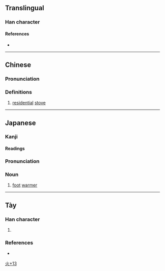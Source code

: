 {{character info}}
==Translingual==

===Han character===
{{Han char|rn=86|rad=火|as=13|sn=17|four=|canj=FYGQ|ids=⿰火達}}

====References====
* {{Han ref|kx=0685.201|dkj=19504|dj=1098.080|hdz=32240.061|uh=71F5|ud=29173}}

----

==Chinese==
{{zh-forms|s=𬊉}}

===Pronunciation===
{{zh-pron
|m=dá
|c=daat6
|mc=
|oc=
|ma=
|cat=n
}}

===Definitions===
{{zh-hanzi}}

# [[residential]] [[stove]]

----

==Japanese==
{{ja-kanjitab|yomi=o}}

===Kanji===
{{ja-kanji|grade=|rs=火13}}

====Readings====
{{ja-readings
|kanyoon=たつ
|kun=}}

===Pronunciation===
{{ja-pron|たつ|y=o}}

===Noun===
{{ja-noun|たつ}}

# [[foot]] [[warmer]]

[[Category:Japanese-only CJKV Characters|火+13]]

----

==Tày==

===Han character===
{{head|tyz|Han character}}

# {{tyz-Nom form of|đướt}}

===References===
* {{r:tyz:tdcnt}}